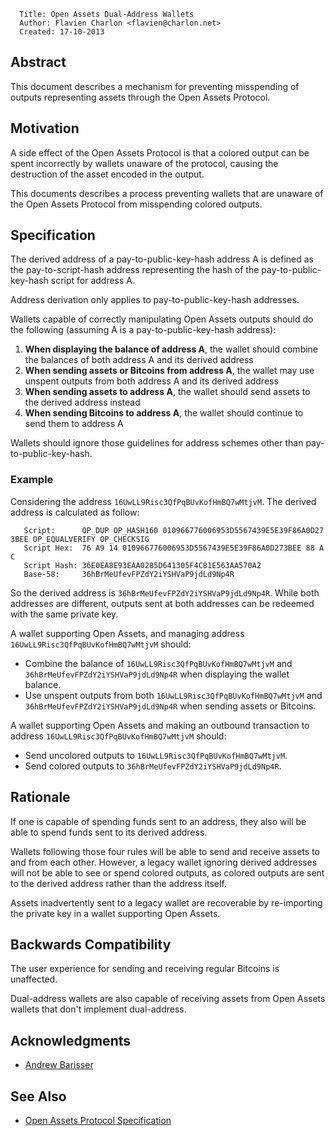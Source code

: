 <pre>
  Title: Open Assets Dual-Address Wallets
  Author: Flavien Charlon <flavien@charlon.net>
  Created: 17-10-2013
</pre>

==Abstract==

This document describes a mechanism for preventing misspending of outputs representing assets through the Open Assets Protocol.

==Motivation==

A side effect of the Open Assets Protocol is that a colored output can be spent incorrectly by wallets unaware of the protocol, causing the destruction of the asset encoded in the output.

This documents describes a process preventing wallets that are unaware of the Open Assets Protocol from misspending colored outputs.

==Specification==

The derived address of a pay-to-public-key-hash address A is defined as the pay-to-script-hash address representing the hash of the pay-to-public-key-hash script for address A.

Address derivation only applies to pay-to-public-key-hash addresses. 

Wallets capable of correctly manipulating Open Assets outputs should do the following (assuming A is a pay-to-public-key-hash address):

# '''When displaying the balance of address A''', the wallet should combine the balances of both address A and its derived address
# '''When sending assets or Bitcoins from address A''', the wallet may use unspent outputs from both address A and its derived address
# '''When sending assets to address A''', the wallet should send assets to the derived address instead
# '''When sending Bitcoins to address A''', the wallet should continue to send them to address A

Wallets should ignore those guidelines for address schemes other than pay-to-public-key-hash.

===Example===

Considering the address <code>16UwLL9Risc3QfPqBUvKofHmBQ7wMtjvM</code>. The derived address is calculated as follow:

    Script:      OP_DUP OP_HASH160 010966776006953D5567439E5E39F86A0D273BEE OP_EQUALVERIFY OP_CHECKSIG
    Script Hex:  76 A9 14 010966776006953D5567439E5E39F86A0D273BEE 88 AC
    Script Hash: 36E0EA8E93EAA0285D641305F4C81E563AA570A2
    Base-58:     36hBrMeUfevFPZdY2iYSHVaP9jdLd9Np4R

So the derived address is <code>36hBrMeUfevFPZdY2iYSHVaP9jdLd9Np4R</code>. While both addresses are different, outputs sent at both addresses can be redeemed with the same private key.

A wallet supporting Open Assets, and managing address <code>16UwLL9Risc3QfPqBUvKofHmBQ7wMtjvM</code> should:

* Combine the balance of <code>16UwLL9Risc3QfPqBUvKofHmBQ7wMtjvM</code> and <code>36hBrMeUfevFPZdY2iYSHVaP9jdLd9Np4R</code> when displaying the wallet balance.
* Use unspent outputs from both <code>16UwLL9Risc3QfPqBUvKofHmBQ7wMtjvM</code> and <code>36hBrMeUfevFPZdY2iYSHVaP9jdLd9Np4R</code> when sending assets or Bitcoins.

A wallet supporting Open Assets and making an outbound transaction to address <code>16UwLL9Risc3QfPqBUvKofHmBQ7wMtjvM</code> should:

* Send uncolored outputs to <code>16UwLL9Risc3QfPqBUvKofHmBQ7wMtjvM</code>.
* Send colored outputs to <code>36hBrMeUfevFPZdY2iYSHVaP9jdLd9Np4R</code>.

==Rationale==

If one is capable of spending funds sent to an address, they also will be able to spend funds sent to its derived address.

Wallets following those four rules will be able to send and receive assets to and from each other. However, a legacy wallet ignoring derived addresses will not be able to see or spend colored outputs, as colored outputs are sent to the derived address rather than the address itself.

Assets inadvertently sent to a legacy wallet are recoverable by re-importing the private key in a wallet supporting Open Assets.

==Backwards Compatibility==

The user experience for sending and receiving regular Bitcoins is unaffected.

Dual-address wallets are also capable of receiving assets from Open Assets wallets that don't implement dual-address.

==Acknowledgments==

* <a href="mailto:barisser@gmail.com">Andrew Barisser</a>

==See Also==

* [[specification.mediawiki|Open Assets Protocol Specification]]